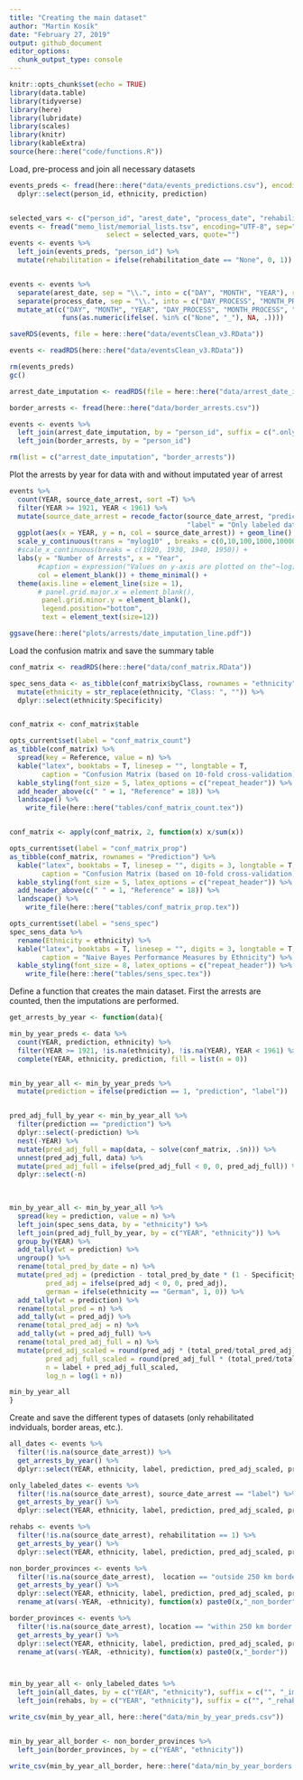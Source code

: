 ```yaml
---
title: "Creating the main dataset"
author: "Martin Kosík"
date: "February 27, 2019"
output: github_document
editor_options: 
  chunk_output_type: console
---
```


```r
knitr::opts_chunk$set(echo = TRUE)
library(data.table)
library(tidyverse)
library(here)
library(lubridate)
library(scales)
library(knitr)
library(kableExtra)
source(here::here("code/functions.R"))
```

Load, pre-process and join all necessary datasets
```r
events_preds <- fread(here::here("data/events_predictions.csv"), encoding = "UTF-8") %>% 
  dplyr::select(person_id, ethnicity, prediction)


selected_vars <- c("person_id", "arest_date", "process_date", "rehabilitation_date", "nation")
events <- fread("memo_list/memorial_lists.tsv", encoding="UTF-8", sep="\t", 
                        select = selected_vars, quote="")
events <- events %>% 
  left_join(events_preds, "person_id") %>% 
  mutate(rehabilitation = ifelse(rehabilitation_date == "None", 0, 1))


events <- events %>% 
  separate(arest_date, sep = "\\.", into = c("DAY", "MONTH", "YEAR"), remove = FALSE) %>% 
  separate(process_date, sep = "\\.", into = c("DAY_PROCESS", "MONTH_PROCESS", "YEAR_PROCESS"), remove = FALSE) %>%
  mutate_at(c("DAY", "MONTH", "YEAR", "DAY_PROCESS", "MONTH_PROCESS", "YEAR_PROCESS"),
             funs(as.numeric(ifelse(. %in% c("None", "_"), NA, .))))

saveRDS(events, file = here::here("data/eventsClean_v3.RData"))

events <- readRDS(here::here("data/eventsClean_v3.RData"))

rm(events_preds)
gc()

arrest_date_imputation <- readRDS(file = here::here("data/arrest_date_imputation.RData"))

border_arrests <- fread(here::here("data/border_arrests.csv"))

events <- events %>% 
  left_join(arrest_date_imputation, by = "person_id", suffix = c(".only_label", "")) %>% 
  left_join(border_arrests, by = "person_id")

rm(list = c("arrest_date_imputation", "border_arrests"))
```

Plot the arrests by year for data with and without imputated year of arrest
```r
events %>% 
  count(YEAR, source_date_arrest, sort =T) %>% 
  filter(YEAR >= 1921, YEAR < 1961) %>% 
  mutate(source_date_arrest = recode_factor(source_date_arrest, "prediction" = "Only arrest date imputations",
                                            "label" = "Only labeled data (no imputation)")) %>% 
  ggplot(aes(x = YEAR, y = n, col = source_date_arrest)) + geom_line() +
  scale_y_continuous(trans = "mylog10" , breaks = c(0,10,100,1000,10000, 100000), labels = comma)+
  #scale_x_continuous(breaks = c(1920, 1930, 1940, 1950)) + 
  labs(y = "Number of Arrests", x = "Year", 
       #caption = expression("Values on y-axis are plotted on the"~log[10](1 + y)~"scale."),
       col = element_blank()) + theme_minimal() +
  theme(axis.line = element_line(size = 1), 
       # panel.grid.major.x = element_blank(), 
        panel.grid.minor.y = element_blank(), 
        legend.position="bottom", 
        text = element_text(size=12))

ggsave(here::here("plots/arrests/date_imputation_line.pdf"))
```

Load the confusion matrix and save the summary table
```r
conf_matrix <- readRDS(here::here("data/conf_matrix.RData"))

spec_sens_data <- as_tibble(conf_matrix$byClass, rownames = "ethnicity") %>% 
  mutate(ethnicity = str_replace(ethnicity, "Class: ", "")) %>% 
  dplyr::select(ethnicity:Specificity)


conf_matrix <- conf_matrix$table

opts_current$set(label = "conf_matrix_count")
as_tibble(conf_matrix) %>% 
  spread(key = Reference, value = n) %>% 
  kable("latex", booktabs = T, linesep = "", longtable = T,
        caption = "Confusion Matrix (based on 10-fold cross-validation) - Counts") %>% 
  kable_styling(font_size = 5, latex_options = c("repeat_header")) %>% 
  add_header_above(c(" " = 1, "Reference" = 18)) %>% 
  landscape() %>% 
    write_file(here::here("tables/conf_matrix_count.tex"))


conf_matrix <- apply(conf_matrix, 2, function(x) x/sum(x))

opts_current$set(label = "conf_matrix_prop")
as_tibble(conf_matrix, rownames = "Prediction") %>% 
  kable("latex", booktabs = T, linesep = "", digits = 3, longtable = T,
        caption = "Confusion Matrix (based on 10-fold cross-validation) - Proportions") %>% 
  kable_styling(font_size = 5, latex_options = c("repeat_header")) %>% 
  add_header_above(c(" " = 1, "Reference" = 18)) %>% 
  landscape() %>% 
    write_file(here::here("tables/conf_matrix_prop.tex"))

opts_current$set(label = "sens_spec")
spec_sens_data %>% 
  rename(Ethnicity = ethnicity) %>% 
  kable("latex", booktabs = T, linesep = "", digits = 3, longtable = T,
        caption = "Naive Bayes Performance Measures by Ethnicity") %>% 
  kable_styling(font_size = 8, latex_options = c("repeat_header")) %>% 
    write_file(here::here("tables/sens_spec.tex"))

```

Define a function that creates the main dataset. First the arrests are counted, then the imputations are performed. 
```r
get_arrests_by_year <- function(data){

min_by_year_preds <- data %>% 
  count(YEAR, prediction, ethnicity) %>% 
  filter(YEAR >= 1921, !is.na(ethnicity), !is.na(YEAR), YEAR < 1961) %>% 
  complete(YEAR, ethnicity, prediction, fill = list(n = 0))


min_by_year_all <- min_by_year_preds %>% 
  mutate(prediction = ifelse(prediction == 1, "prediction", "label")) 


pred_adj_full_by_year <- min_by_year_all %>% 
  filter(prediction == "prediction") %>% 
  dplyr::select(-prediction) %>% 
  nest(-YEAR) %>% 
  mutate(pred_adj_full = map(data, ~ solve(conf_matrix, .$n))) %>% 
  unnest(pred_adj_full, data) %>% 
  mutate(pred_adj_full = ifelse(pred_adj_full < 0, 0, pred_adj_full)) %>% 
  dplyr::select(-n)
  
  

min_by_year_all <- min_by_year_all %>% 
  spread(key = prediction, value = n) %>% 
  left_join(spec_sens_data, by = "ethnicity") %>% 
  left_join(pred_adj_full_by_year, by = c("YEAR", "ethnicity")) %>% 
  group_by(YEAR) %>% 
  add_tally(wt = prediction) %>% 
  ungroup() %>% 
  rename(total_pred_by_date = n) %>% 
  mutate(pred_adj = (prediction - total_pred_by_date * (1 - Specificity))/(Sensitivity + Specificity -1),
         pred_adj = ifelse(pred_adj < 0, 0, pred_adj),
         german = ifelse(ethnicity == "German", 1, 0)) %>% 
  add_tally(wt = prediction) %>% 
  rename(total_pred = n) %>% 
  add_tally(wt = pred_adj) %>% 
  rename(total_pred_adj = n) %>% 
  add_tally(wt = pred_adj_full) %>% 
  rename(total_pred_adj_full = n) %>% 
  mutate(pred_adj_scaled = round(pred_adj * (total_pred/total_pred_adj)),
         pred_adj_full_scaled = round(pred_adj_full * (total_pred/total_pred_adj_full)),
         n = label + pred_adj_full_scaled, 
         log_n = log(1 + n))

min_by_year_all
}

```

Create and save the different types of datasets (only rehabilitated indviduals, border areas, etc.).
```r
all_dates <- events %>% 
  filter(!is.na(source_date_arrest)) %>% 
  get_arrests_by_year() %>% 
  dplyr::select(YEAR, ethnicity, label, prediction, pred_adj_scaled, pred_adj_full_scaled, n, log_n)

only_labeled_dates <- events %>% 
  filter(!is.na(source_date_arrest), source_date_arrest == "label") %>% 
  get_arrests_by_year() %>% 
  dplyr::select(YEAR, ethnicity, label, prediction, pred_adj_scaled, pred_adj_full_scaled, n, log_n)

rehabs <- events %>% 
  filter(!is.na(source_date_arrest), rehabilitation == 1) %>% 
  get_arrests_by_year() %>% 
  dplyr::select(YEAR, ethnicity, label, prediction, pred_adj_scaled, pred_adj_full_scaled, n, log_n)

non_border_provinces <- events %>% 
  filter(!is.na(source_date_arrest),  location == "outside 250 km border buffer") %>% 
  get_arrests_by_year() %>% 
  dplyr::select(YEAR, ethnicity, label, prediction, pred_adj_scaled, pred_adj_full_scaled, n, log_n) %>% 
  rename_at(vars(-YEAR, -ethnicity), function(x) paste0(x,"_non_border"))

border_provinces <- events %>% 
  filter(!is.na(source_date_arrest), location == "within 250 km border buffer") %>% 
  get_arrests_by_year() %>% 
  dplyr::select(YEAR, ethnicity, label, prediction, pred_adj_scaled, pred_adj_full_scaled, n, log_n) %>%
  rename_at(vars(-YEAR, -ethnicity), function(x) paste0(x,"_border"))



min_by_year_all <- only_labeled_dates %>% 
  left_join(all_dates, by = c("YEAR", "ethnicity"), suffix = c("", "_imp_date")) %>% 
  left_join(rehabs, by = c("YEAR", "ethnicity"), suffix = c("", "_rehab")) 

write_csv(min_by_year_all, here::here("data/min_by_year_preds.csv")) 


min_by_year_all_border <- non_border_provinces %>% 
  left_join(border_provinces, by = c("YEAR", "ethnicity")) 

write_csv(min_by_year_all_border, here::here("data/min_by_year_borders.csv")) 

```

